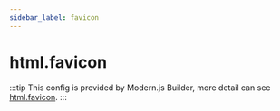 ```yaml
---
sidebar_label: favicon
---
```


# html.favicon

:::tip
This config is provided by Modern.js Builder, more detail can see [html.favicon](https://modernjs.dev/builder/en/api/config-html.html#htmlfavicon).
:::


<Main />

